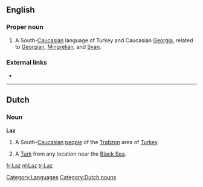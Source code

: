 ==English==
{{wikipedia|Laz language}}

===Proper noun===
{{en-proper noun}}

# A South-[[Caucasian]] language of Turkey and Caucasian [[Georgia]], related to [[Georgian]], [[Mingrelian]], and [[Svan]].

===External links===
* {{ethnologue|code=lzz}}

[[Category:Languages]]

----

==Dutch==

===Noun===
'''Laz'''

# A South-[[Caucasian]] [[w:Laz people|people]] of the [[w:Trabzon|Trabzon]] area of [[Turkey]].
#{{slang}} A [[Turk]] from any location near the [[Black Sea]].

[[Category:Dutch nouns]]

[[fr:Laz]]
[[nl:Laz]]
[[tr:Laz]]